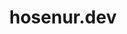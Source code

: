 ---
title: "hosenur.dev"
description: "This site you are looking at, a minimalistic neon themes web portfolio with subtle animations, Built with Astro, Cloudflare Workers, Tailwind CSS and Anime.js"
pubDate: "2024-04-12"
completed: true
live: "hosenur.dev"
---